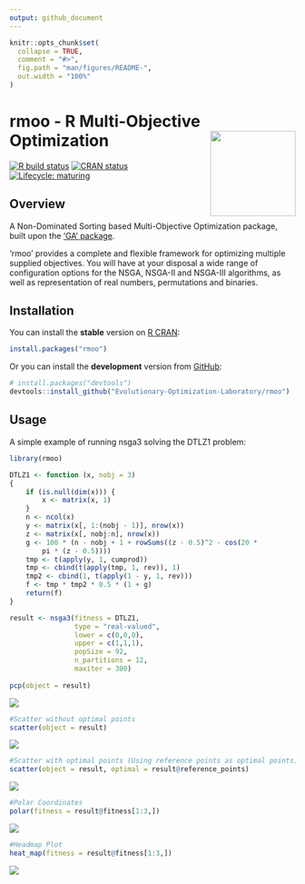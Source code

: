 ```yaml
---
output: github_document
---
```


<!-- README.md is generated from README.Rmd. Please edit that file -->

```r
knitr::opts_chunk$set(
  collapse = TRUE,
  comment = "#>",
  fig.path = "man/figures/README-",
  out.width = "100%"
)
```

# rmoo - R Multi-Objective Optimization <img src="man/figures/logo.png" align="right" width="150px" alt=""/>

<!-- badges: start -->
[![R build status](https://github.com/Evolutionary-Optimization-Laboratory/rmoo/workflows/R-CMD-check/badge.svg)](https://github.com/Evolutionary-Optimization-Laboratory/rmoo/actions)
[![CRAN status](https://www.r-pkg.org/badges/version/rmoo)](https://CRAN.R-project.org/package=rmoo)
[![Lifecycle: maturing](https://img.shields.io/badge/lifecycle-maturing-blue.svg)](https://www.tidyverse.org/lifecycle/#maturing)

<!-- [![Codecov test coverage](https://codecov.io/gh/benitezfj/rmoo/branch/master/graph/badge.svg?token=QK4Z2yVUSw)](https://codecov.io/gh/benitezfj/rmoo?branch=master) -->
<!-- [![Travis build status](https://travis-ci.com/benitezfj/rmoo.svg?branch=master)](https://travis-ci.com/benitezfj/rmoo) -->

<!-- badges: end -->

## Overview

A Non-Dominated Sorting based Multi-Objective Optimization package, built upon 
the ['GA' package](https://CRAN.R-project.org/package=GA).

'rmoo' provides a complete and flexible framework for optimizing multiple supplied 
objectives. You will have at your disposal a wide range of configuration options 
for the NSGA, NSGA-II and NSGA-III algorithms, as well as representation of 
real numbers, permutations and binaries.


## Installation

You can install the **stable** version on [R CRAN](https://cran.r-project.org/package=rmoo):

``` r
install.packages("rmoo")
```

Or you can install the **development** version from [GitHub](https://github.com/Evolutionary-Optimization-Laboratory/rmoo):

``` r
# install.packages("devtools")
devtools::install_github("Evolutionary-Optimization-Laboratory/rmoo")
```

## Usage

A simple example of running nsga3 solving the DTLZ1 problem:

``` r
library(rmoo)

DTLZ1 <- function (x, nobj = 3) 
{
    if (is.null(dim(x))) {
        x <- matrix(x, 1)
    }
    n <- ncol(x)
    y <- matrix(x[, 1:(nobj - 1)], nrow(x))
    z <- matrix(x[, nobj:n], nrow(x))
    g <- 100 * (n - nobj + 1 + rowSums((z - 0.5)^2 - cos(20 * 
        pi * (z - 0.5))))
    tmp <- t(apply(y, 1, cumprod))
    tmp <- cbind(t(apply(tmp, 1, rev)), 1)
    tmp2 <- cbind(1, t(apply(1 - y, 1, rev)))
    f <- tmp * tmp2 * 0.5 * (1 + g)
    return(f)
}

result <- nsga3(fitness = DTLZ1,
                type = "real-valued",
                lower = c(0,0,0),
                upper = c(1,1,1),
                popSize = 92,
                n_partitions = 12,
                maxiter = 300)
                
pcp(object = result)
```
![](https://github.com/Evolutionary-Optimization-Laboratory/rmoo/blob/master/man/figures/README-example-1.jpeg)<!-- -->

``` r
#Scatter without optimal points
scatter(object = result)
```
![](https://github.com/Evolutionary-Optimization-Laboratory/rmoo/blob/master/man/figures/README-example-2.png)<!-- -->

``` r
#Scatter with optimal points (Using reference points as optimal points)
scatter(object = result, optimal = result@reference_points)
```
![](https://github.com/Evolutionary-Optimization-Laboratory/rmoo/blob/plotting/man/figures/README-example-3.png)<!-- -->

``` r
#Polar Coordinates
polar(fitness = result@fitness[1:3,])
```
![](https://github.com/Evolutionary-Optimization-Laboratory/rmoo/blob/plotting/man/figures/README-example-4.png)<!-- -->

``` r
#Headmap Plot
heat_map(fitness = result@fitness[1:3,])
```
![](https://github.com/Evolutionary-Optimization-Laboratory/rmoo/blob/plotting/man/figures/README-example-5.png)<!-- -->



